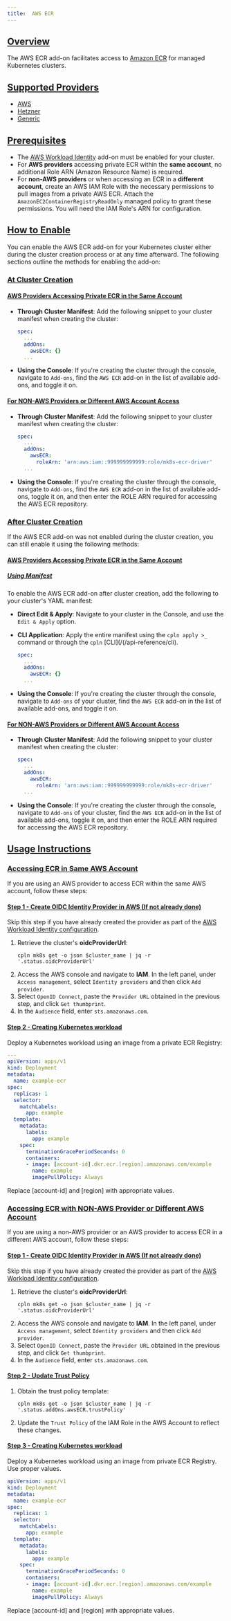 ```yaml
---
title:  AWS ECR
---
```


## [Overview](#overview)

The AWS ECR add-on facilitates access to [Amazon ECR](https://docs.aws.amazon.com/AmazonECR/latest/userguide/what-is-ecr.html) for managed Kubernetes clusters.

## [Supported Providers](#supported-providers)

- [AWS](/aws)
- [Hetzner](/hetzner)
- [Generic](/generic)

## [Prerequisites](#prerequisites)

- The [AWS Workload Identity](/aws_workload_identity) add-on must be enabled for your cluster.
- For **AWS providers** accessing private ECR within the **same account**, no additional Role ARN (Amazon Resource Name) is required.
- For **non-AWS providers** or when accessing an ECR in a **different account**, create an AWS IAM Role with the necessary permissions to pull images from a private AWS ECR. Attach the `AmazonEC2ContainerRegistryReadOnly` managed policy to grant these permissions. You will need the IAM Role's ARN for configuration.

## [How to Enable](#how-to-enable)

You can enable the AWS ECR add-on for your Kubernetes cluster either during the cluster creation process or at any time afterward.
The following sections outline the methods for enabling the add-on:

### [At Cluster Creation](#at-cluster-creation)

#### [AWS Providers Accessing Private ECR in the Same Account](#accessing-aws-same-account)

- **Through Cluster Manifest**: Add the following snippet to your cluster manifest when creating the cluster:

  ```YAML
  spec:
    ...
    addOns:
      awsECR: {}
    ...
  ```

- **Using the Console**: If you're creating the cluster through the console, navigate to `Add-ons`, find the `AWS ECR` add-on in the list of available add-ons, and toggle it on.

#### [For NON-AWS Providers or Different AWS Account Access](#accessing-non-aws)

- **Through Cluster Manifest**: Add the following snippet to your cluster manifest when creating the cluster:

  ```YAML
  spec:
    ...
    addOns:
      awsECR:
        roleArn: 'arn:aws:iam::999999999999:role/mk8s-ecr-driver'
    ...
  ```

- **Using the Console**: If you're creating the cluster through the console, navigate to `Add-ons`, find the `AWS ECR` add-on in the list of available add-ons, toggle it on, and then enter the ROLE ARN required for accessing the AWS ECR repository.

### [After Cluster Creation](#after-cluster-creation)

If the AWS ECR add-on was not enabled during the cluster creation, you can still enable it using the following methods:

#### [AWS Providers Accessing Private ECR in the Same Account](#accessing-aws-same-account-cluster)

##### [Using Manifest](#how-to-enable-manifest)

To enable the AWS ECR add-on after cluster creation, add the following to your cluster's YAML manifest:

- **Direct Edit & Apply**: Navigate to your cluster in the Console, and use the `Edit & Apply` option.
- **CLI Application**: Apply the entire manifest using the `cpln apply >_` command or through the `cpln` [CLI](/(/api-reference/cli).

  ```YAML
  spec:
    ...
    addOns:
      awsECR: {}
    ...
  ```

- **Using the Console**: If you're creating the cluster through the console, navigate to `Add-ons` of your cluster, find the `AWS ECR` add-on in the list of available add-ons, and toggle it on.

#### [For NON-AWS Providers or Different AWS Account Access](#accessing-non-aws-cluster)

- **Through Cluster Manifest**: Add the following snippet to your cluster manifest when creating the cluster:

  ```YAML
  spec:
    ...
    addOns:
      awsECR:
        roleArn: 'arn:aws:iam::999999999999:role/mk8s-ecr-driver'
    ...
  ```

- **Using the Console**: If you're creating the cluster through the console, navigate to `Add-ons` of your cluster, find the `AWS ECR` add-on in the list of available add-ons, toggle it on, and then enter the ROLE ARN required for accessing the AWS ECR repository.

## [Usage Instructions](#usage-instructions)

### [Accessing ECR in Same AWS Account](#usage-same-account)

If you are using an AWS provider to access ECR within the same AWS account, follow these steps:

#### [Step 1 - Create OIDC Identity Provider in AWS (If not already done)](#create-oidc-provider-same)

Skip this step if you have already created the provider as part of the [AWS Workload Identity configuration](/aws_workload_identity#steps-configure-access).

1.  Retrieve the cluster's **oidcProviderUrl**:
    ```
    cpln mk8s get -o json $cluster_name | jq -r '.status.oidcProviderUrl'
    ```
2.  Access the AWS console and navigate to **IAM**. In the left panel, under `Access management`, select `Identity providers` and then click `Add provider`.
3.  Select `OpenID Connect`, paste the `Provider URL` obtained in the previous step, and click `Get thumbprint`.
4.  In the `Audience` field, enter `sts.amazonaws.com`.

#### [Step 2 - Creating Kubernetes workload](#create-kubernetes-workload-same)

Deploy a Kubernetes workload using an image from a private ECR Registry:

```YAML
---
apiVersion: apps/v1
kind: Deployment
metadata:
  name: example-ecr
spec:
  replicas: 1
  selector:
    matchLabels:
      app: example
  template:
    metadata:
      labels:
        app: example
    spec:
      terminationGracePeriodSeconds: 0
      containers:
      - image: [account-id].dkr.ecr.[region].amazonaws.com/example
        name: example
        imagePullPolicy: Always
```

Replace [account-id] and [region] with appropriate values.

### [Accessing ECR with NON-AWS Provider or Different AWS Account](#usage-same-account-no)

If you are using a non-AWS provider or an AWS provider to access ECR in a different AWS account, follow these steps:

#### [Step 1 - Create OIDC Identity Provider in AWS (If not already done)](#create-oidc-provider-no)

Skip this step if you have already created the provider as part of the [AWS Workload Identity configuration](/aws_workload_identity#steps-configure-access).

1.  Retrieve the cluster's **oidcProviderUrl**:
    ```
    cpln mk8s get -o json $cluster_name | jq -r '.status.oidcProviderUrl'
    ```
2.  Access the AWS console and navigate to **IAM**. In the left panel, under `Access management`, select `Identity providers` and then click `Add provider`.
3.  Select `OpenID Connect`, paste the `Provider URL` obtained in the previous step, and click `Get thumbprint`.
4.  In the `Audience` field, enter `sts.amazonaws.com`.

#### [Step 2 - Update Trust Policy](#update-trust-policy-no)

1.  Obtain the trust policy template:
    ```
    cpln mk8s get -o json $cluster_name | jq -r '.status.addOns.awsECR.trustPolicy'
    ```
2.  Update the `Trust Policy` of the IAM Role in the AWS Account to reflect these changes.

#### [Step 3 - Creating Kubernetes workload](#create-kubernetes-workload-no)

Deploy a Kubernetes workload using an image from private ECR Registry. Use proper values.

```YAML
apiVersion: apps/v1
kind: Deployment
metadata:
  name: example-ecr
spec:
  replicas: 1
  selector:
    matchLabels:
      app: example
  template:
    metadata:
      labels:
        app: example
    spec:
      terminationGracePeriodSeconds: 0
      containers:
      - image: [account-id].dkr.ecr.[region].amazonaws.com/example
        name: example
        imagePullPolicy: Always
```

Replace [account-id] and [region] with appropriate values.

